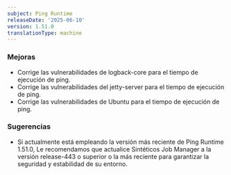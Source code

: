 ```yaml
---
subject: Ping Runtime
releaseDate: '2025-06-10'
version: 1.51.0
translationType: machine
---
```


### Mejoras

* Corrige las vulnerabilidades de logback-core para el tiempo de ejecución de ping.
* Corrige las vulnerabilidades del jetty-server para el tiempo de ejecución de ping.
* Corrige las vulnerabilidades de Ubuntu para el tiempo de ejecución de ping.

### Sugerencias

* Si actualmente está empleando la versión más reciente de Ping Runtime 1.51.0, Le recomendamos que actualice Sintéticos Job Manager a la versión release-443 o superior o la más reciente para garantizar la seguridad y estabilidad de su entorno.